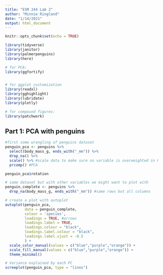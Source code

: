 ```yaml
---
title: "ESM 244 Lab 2"
author: "Minnie Ringland"
date: "1/14/2021"
output: html_document
---
```


```r
knitr::opts_chunk$set(echo = TRUE)

library(tidyverse)
library(janitor)
library(palmerpenguins)
library(here)

# for PCA:
library(ggfortify)


# for ggplot customization
library(readxl)
library(gghighlight)
library(lubridate)
library(plotly)

# for compound figures:
library(patchwork)

```


## Part 1: PCA with penguins
```r
#first some wrangling of penguins dataset
penguin_pca <- penguins %>% 
  select(body_mass_g, ends_with("_mm")) %>% 
  drop_na() %>% 
  scale() %>% #scale data to make sure no variable is overweighted in PC due to units
  prcomp() #PCA

penguin_pca$rotation

# same dataset but with other variables we might want to plot with
penguin_complete <- penguins %>% 
  drop_na(body_mass_g, ends_with("_mm")) #same rows but all columns

# create a plot with autoplot
autoplot(penguin_pca,
         data = penguin_complete,
         colour = 'species',
         loadings = TRUE, #arrows
         loadings.label = TRUE,
         loadings.colour = "black",
         loadings.label.colour = "black",
         loadings.label.vjust = -0.5
         ) +
  scale_color_manual(values = c("blue","purple","orange")) +
  scale_fill_manual(values = c("blue","purple","orange")) +
  theme_minimal()

# Variance explained by each PC
screeplot(penguin_pca, type = "lines")


```





